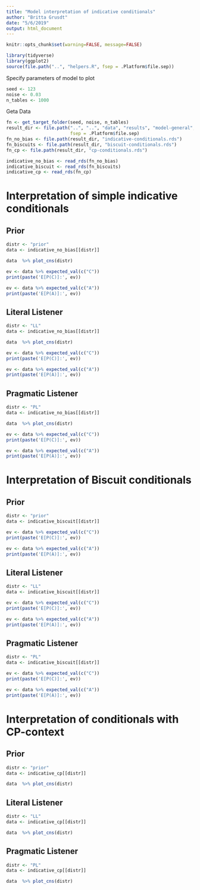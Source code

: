 ```yaml
---
title: "Model interpretation of indicative conditionals"
author: "Britta Grusdt"
date: "5/6/2019"
output: html_document
---
```


```r
knitr::opts_chunk$set(warning=FALSE, message=FALSE)
```

```r
library(tidyverse)
library(ggplot2)
source(file.path("..", "helpers.R", fsep = .Platform$file.sep))
```

Specify parameters of model to plot

```r
seed <- 123
noise <- 0.03
n_tables <- 1000
```

Geta Data

```r
fn <- get_target_folder(seed, noise, n_tables)
result_dir <- file.path("..", "..", "data", "results", "model-general", fn,
                        fsep = .Platform$file.sep)
fn_no_bias <- file.path(result_dir, "indicative-conditionals.rds")
fn_biscuits <- file.path(result_dir, "biscuit-conditionals.rds")
fn_cp <- file.path(result_dir, "cp-conditionals.rds")

indicative_no_bias <- read_rds(fn_no_bias) 
indicative_biscuit <- read_rds(fn_biscuits) 
indicative_cp <- read_rds(fn_cp) 
```

# Interpretation of simple indicative conditionals
## Prior

```r
distr <- "prior"
data <- indicative_no_bias[[distr]]

data  %>% plot_cns(distr)

ev <- data %>% expected_val(c("C"))
print(paste('E[P(C)]:', ev))

ev <- data %>% expected_val(c("A"))
print(paste('E[P(A)]:', ev))

```

## Literal Listener

```r
distr <- "LL"
data <- indicative_no_bias[[distr]]

data  %>% plot_cns(distr)

ev <- data %>% expected_val(c("C"))
print(paste('E[P(C)]:', ev))

ev <- data %>% expected_val(c("A"))
print(paste('E[P(A)]:', ev))
```

## Pragmatic Listener


```r
distr <- "PL"
data <- indicative_no_bias[[distr]]

data  %>% plot_cns(distr)

ev <- data %>% expected_val(c("C"))
print(paste('E[P(C)]:', ev))

ev <- data %>% expected_val(c("A"))
print(paste('E[P(A)]:', ev))

```


# Interpretation of Biscuit conditionals
## Prior

```r
distr <- "prior"
data <- indicative_biscuit[[distr]]

ev <- data %>% expected_val(c("C"))
print(paste('E[P(C)]:', ev))

ev <- data %>% expected_val(c("A"))
print(paste('E[P(A)]:', ev))

```

## Literal Listener

```r
distr <- "LL"
data <- indicative_biscuit[[distr]]

ev <- data %>% expected_val(c("C"))
print(paste('E[P(C)]:', ev))

ev <- data %>% expected_val(c("A"))
print(paste('E[P(A)]:', ev))
```

## Pragmatic Listener


```r
distr <- "PL"
data <- indicative_biscuit[[distr]]

ev <- data %>% expected_val(c("C"))
print(paste('E[P(C)]:', ev))

ev <- data %>% expected_val(c("A"))
print(paste('E[P(A)]:', ev))

```



# Interpretation of conditionals with CP-context
## Prior

```r
distr <- "prior"
data <- indicative_cp[[distr]]

data  %>% plot_cns(distr)

```

## Literal Listener

```r
distr <- "LL"
data <- indicative_cp[[distr]]

data  %>% plot_cns(distr)

```

## Pragmatic Listener


```r
distr <- "PL"
data <- indicative_cp[[distr]]

data  %>% plot_cns(distr)
```


